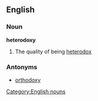 ==English==
===Noun===
'''heterodoxy'''
#The quality of being [[heterodox]]
===Antonyms===
*[[orthodoxy]]
[[Category:English nouns]]